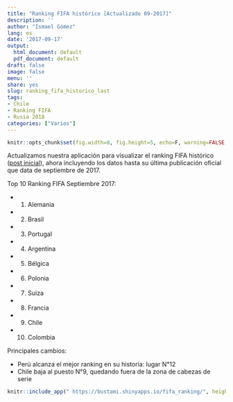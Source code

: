 ---
title: "Ranking FIFA histórico [Actualizado 09-2017]"
description: ''
author: "Ismael Gómez"
lang: es
date: '2017-09-17'
output:
  html_document: default
  pdf_document: default
draft: false
image: false
menu: ''
share: yes
slug: ranking_fifa_historico_last
tags:
- Chile
- Ranking FIFA
- Rusia 2018
categories: ["Varios"]
---


```{r global_options, include=FALSE}
knitr::opts_chunk$set(fig.width=8, fig.height=5, echo=F, warning=FALSE, message=FALSE)
```

Actualizamos nuestra aplicación para visualizar el ranking FIFA histórico ([post inicial](http://datofutbol.cl/ranking_fifa_historico/)), ahora incluyendo los datos hasta su última publicación oficial que data de septiembre de 2017.

Top 10 Ranking FIFA Septiembre 2017:

- 1. Alemania
- 2. Brasil
- 3. Portugal
- 4. Argentina
- 5. Bélgica
- 6. Polonia
- 7. Suiza
- 8. Francia
- 9. Chile
- 10. Colombia

Principales cambios:

* Perú alcanza el mejor ranking en su historia: lugar N°12
* Chile baja al puesto N°9, quedando fuera de la zona de cabezas de serie

```{r c2, cache=T}
knitr::include_app(" https://bustami.shinyapps.io/fifa_ranking/", height = "750px")
```



